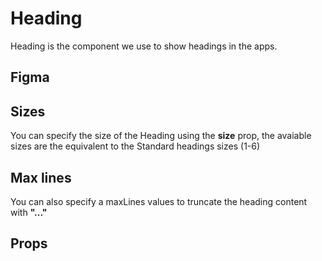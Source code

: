 
# Heading

Heading is the component we use to show headings in the apps.

## Figma

<FigmaFrame nodeId="272:381" />

## Sizes

You can specify the size of the Heading using the **size** prop, the avaiable sizes are
the equivalent to the Standard headings sizes (1-6)

<Canvas>
  <Story id="atoms-heading--sample-heading-1" />
  <Story id="atoms-heading--sample-heading-2" />
  <Story id="atoms-heading--sample-heading-3" />
  <Story id="atoms-heading--sample-heading-4" />
  <Story id="atoms-heading--sample-heading-5" />
  <Story id="atoms-heading--sample-heading-6" />
</Canvas>

## Max lines

You can also specify a maxLines values to truncate the heading content with **"..."**

<Canvas>
  <Story id="atoms-heading--sample-max-lines" />
</Canvas>

## Props

<ArgsTable story={ComponentStory} />
